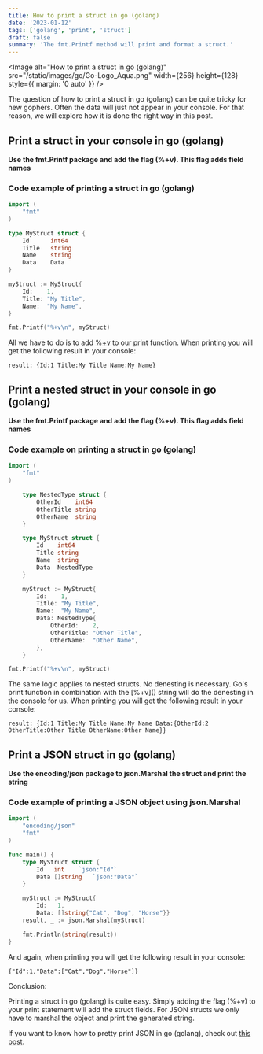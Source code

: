 ```yaml
---
title: How to print a struct in go (golang)
date: '2023-01-12'
tags: ['golang', 'print', 'struct']
draft: false
summary: 'The fmt.Printf method will print and format a struct.'
---
```


<Image
  alt="How to print a struct in go (golang)"
  src="/static/images/go/Go-Logo_Aqua.png"
  width={256}
  height={128}
  style={{ margin: '0 auto' }}
/>

The question of how to print a struct in go (golang) can be quite tricky for new gophers.
Often the data will just not appear in your console. For that reason, we will explore how it is done the right way in this post.

## Print a struct in your console in go (golang)

**Use the fmt.Printf package and add the flag (%+v). This flag adds field names**

### Code example of printing a struct in go (golang)

```go
import (
	"fmt"
)

type MyStruct struct {
    Id      int64
    Title   string
    Name    string
    Data    Data
}

myStruct := MyStruct{
	Id:    1,
	Title: "My Title",
	Name:  "My Name",
}

fmt.Printf("%+v\n", myStruct)
```

All we have to do is to add [%+v]() to our print function.
When printing you will get the following result in your console:

`result: {Id:1 Title:My Title Name:My Name}`

## Print a nested struct in your console in go (golang)

**Use the fmt.Printf package and add the flag (%+v). This flag adds field names**

### Code example on printing a struct in go (golang)

```go
import (
	"fmt"
)

	type NestedType struct {
		OtherId    int64
		OtherTitle string
		OtherName  string
	}

	type MyStruct struct {
		Id    int64
		Title string
		Name  string
		Data  NestedType
	}

	myStruct := MyStruct{
		Id:    1,
		Title: "My Title",
		Name:  "My Name",
		Data: NestedType{
			OtherId:    2,
			OtherTitle: "Other Title",
			OtherName:  "Other Name",
		},
	}

fmt.Printf("%+v\n", myStruct)
```

The same logic applies to nested structs. No denesting is necessary. Go's print function in combination with
the [%+v\]() string will do the denesting in the console for us.
When printing you will get the following result in your console:

`result: {Id:1 Title:My Title Name:My Name Data:{OtherId:2 OtherTitle:Other Title OtherName:Other Name}}`

## Print a JSON struct in go (golang)

**Use the encoding/json package to json.Marshal the struct and print the string**

### Code example of printing a JSON object using json.Marshal

```go
import (
	"encoding/json"
	"fmt"
)

func main() {
	type MyStruct struct {
		Id   int	`json:"Id"`
		Data []string	`json:"Data"`
	}

	myStruct := MyStruct{
		Id:   1,
		Data: []string{"Cat", "Dog", "Horse"}}
	result, _ := json.Marshal(myStruct)

	fmt.Println(string(result))
}
```

And again, when printing you will get the following result in your console:

`{"Id":1,"Data":["Cat","Dog","Horse"]}`

Conclusion:

Printing a struct in go (golang) is quite easy. Simply adding the flag (%+v) to your print statement will add the struct fields.
For JSON structs we only have to marshal the object and print the generated string.

If you want to know how to pretty print JSON in go (golang), check out [this post](https://www.go-code.dev/blog/go/print/how-to-print-a-struct-in-go).
